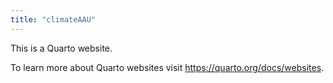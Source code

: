 ```yaml
---
title: "climateAAU"
---
```


This is a Quarto website.

To learn more about Quarto websites visit <https://quarto.org/docs/websites>.
